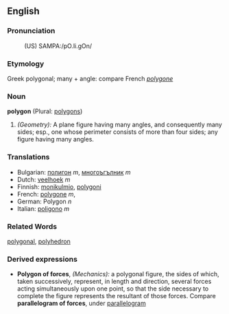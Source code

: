 ==English==

===Pronunciation===
:(US) SAMPA:/pO.li.gOn/

===Etymology===
Greek polygonal; many + angle: compare French ''[[polygone]]''

===Noun===
'''polygon''' (Plural: [[polygons]])

#''(Geometry):'' A plane figure having many angles, and consequently many sides; esp., one whose perimeter consists of more than four sides; any figure having many angles.

===Translations===
*Bulgarian: [[полигон]] ''m'', [[многоъгълник]] ''m''
*Dutch: [[veelhoek]] ''m''
*Finnish: [[monikulmio]], [[polygoni]]
*French: [[polygone]] ''m'', 
*German: Polygon ''n''
*Italian: [[poligono]] ''m''

===Related Words===
[[polygonal]], [[polyhedron]]

===Derived expressions===
*'''Polygon of forces''', ''(Mechanics):'' a polygonal figure, the sides of which, taken successively, represent, in length and direction, several forces acting simultaneously upon one point, so that the side necessary to complete the figure represents the resultant of those forces. Compare '''parallelogram of forces''', under [[parallelogram]]